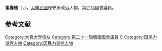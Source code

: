 {{Infobox politician
| name        = 崔春植<br>{{lang|ko|최춘식}}
| image       = 
| caption     = 
| birth_date = {{Birth date and age|1956|3|14}}
| birth_place = 
| residence = {{KOR}}[[京畿道|京畿道]][[抱川市|抱川市]]
| nationality   = {{ROK}}
| party         = {{PPP}}
| otherparty    = 新世界黨→<br>{{LKP}}→<br>{{UFP}}→
| other_names = 
| alma_mater = [[大真大學|大真大學]]

| office = {{flagicon|South Korea}} 第21屆[[韓國國會|韓國國會]]議員
| term_start = 2020年5月30日
| term_end   = 
| constituency = [[京畿道|京畿道]][[抱川市|抱川市]]、[[加平郡|加平郡]]
| predecessor = {{tsl|ko|김영우 (1967년)|金榮宇}}
| successor  = 

}}
'''崔春植'''（{{kor|최춘식|崔春植|Choi Chun-sik}}，{{bd|1956年|3月14日}}），[[大韓民國|大韓民國]]保守派政治人物，第[[第21屆大韓民國國會議員名單|21]]屆國會議員。

== 参考文献 ==
<references />

{{DEFAULTSORT:Choi Chun-sik}}
[[Category:大真大學校友|Category:大真大學校友]]
[[Category:第二十一屆韓國國會議員|Category:第二十一屆韓國國會議員]]
[[Category:崔姓|C]]
[[Category:国民力量党人物|Category:国民力量党人物]]
[[Category:国民力量党人物|Category:国民力量党人物]]